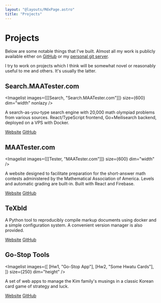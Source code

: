 ```yaml
---
layout: "@layouts/MdxPage.astro"
title: "Projects"
---
```



# Projects

Below are some notable things that I've built. Almost all my work is publicly
available either on [GitHub](https://github.com/junikimm717) or my
[personal git server](https://git.junickim.me).

I try to work on projects which I think will be somewhat novel or reasonably
useful to me and others. It's usually the latter.

## Search.MAATester.com


<Imagelist images={[[Search, "Search.MAATester.com"]]} size={600} dim="width" nonlazy />

A search-as-you-type search engine with 20,000 math olympiad problems from
various sources. React/TypeScript frontend, Go+Meilisearch backend, deployed on
a VPS with Docker.

[Website](https://search.maatester.com)
[GitHub](https://github.com/MAA-Contest-Tester/search)

## MAATester.com


<Imagelist images={[[Tester, "MAATester.com"]]} size={600} dim="width" />

A website designed to facilitate preparation for the short-answer math contests
administered by the Mathematical Association of America. Levels and automatic
grading are built-in. Built with React and Firebase.

[Website](https://maatester.com)
[GitHub](https://github.com/MAA-Contest-Tester/website)

## TeXbld

A Python tool to reproducibly compile markup documents using docker and a simple
configuration system. A convenient version manager is also provided.

[Website](https://texbld.com) [GitHub](https://github.com/texbld)

## Go-Stop Tools


<Imagelist
  images={[
    [Hw1, "Go-Stop App"],
    [Hw2, "Some Hwatu Cards"],
  ]}
  size={250}
  dim="height"
/>

A set of web apps to manage the Kim family's musings in a classic Korean card
game of strategy and luck.

[Website](https://gostoptools.github.io)
[GitHub](https://github.com/gostoptools)
